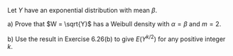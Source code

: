 Let $Y$ have an exponential distribution with mean $\beta$.

a) Prove that $W = \sqrt{Y}$ has a Weibull density with $\alpha = \beta$ and $m = 2$.

b) Use the result in Exercise 6.26(b) to give $E(Y^{k / 2})$ for any positive integer $k$.
